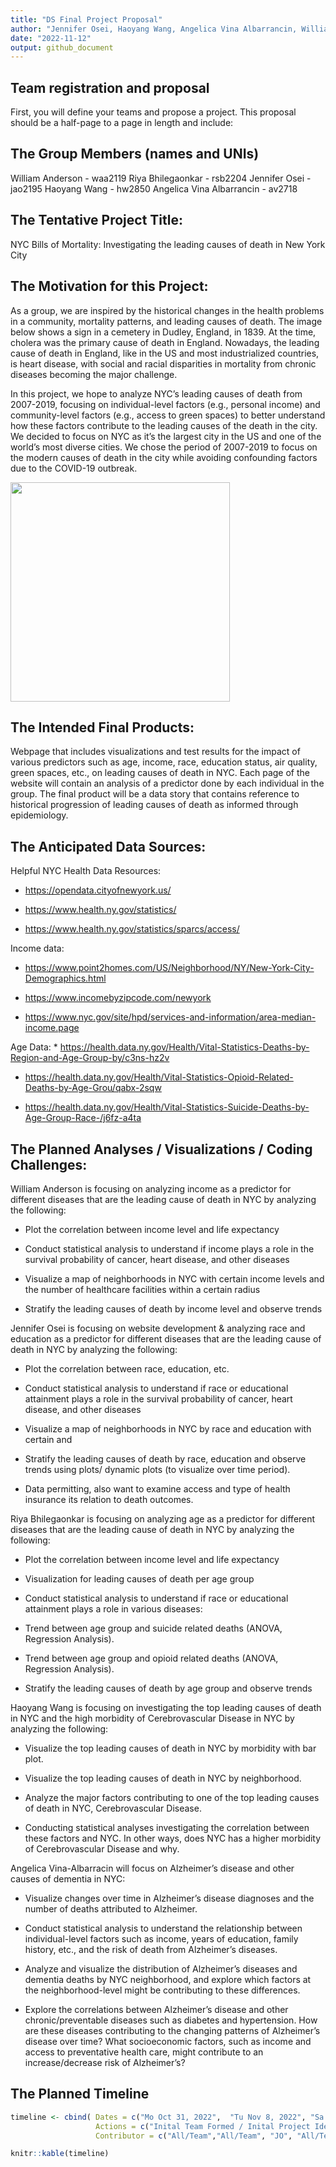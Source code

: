 ```yaml
---
title: "DS Final Project Proposal"
author: "Jennifer Osei, Haoyang Wang, Angelica Vina Albarrancin, William Anderson, Riya Bhilegaonkar"
date: "2022-11-12"
output: github_document
---
```


## Team registration and proposal

First, you will define your teams and propose a project. This proposal should be a half-page to a page in length and include:

## The Group Members (names and UNIs)

William Anderson - waa2119 Riya Bhilegaonkar - rsb2204 Jennifer Osei - jao2195 Haoyang Wang - hw2850 Angelica Vina Albarrancin - av2718

## The Tentative Project Title:

NYC Bills of Mortality: Investigating the leading causes of death in New York City

## The Motivation for this Project:

As a group, we are inspired by the historical changes in the health problems in a community, mortality patterns, and leading causes of death. The image below shows a sign in a cemetery in Dudley, England, in 1839. At the time, cholera was the primary cause of death in England. Nowadays, the leading cause of death in England, like in the US and most industrialized countries, is heart disease, with social and racial disparities in mortality from chronic diseases becoming the major challenge.

In this project, we hope to analyze NYC's leading causes of death from 2007-2019, focusing on individual-level factors (e.g., personal income) and community-level factors (e.g., access to green spaces) to better understand how these factors contribute to the leading causes of the death in the city. We decided to focus on NYC as it's the largest city in the US and one of the world's most diverse cities. We chose the period of 2007-2019 to focus on the modern causes of death in the city while avoiding confounding factors due to the COVID-19 outbreak.

![](images/cholera.png){width="351"}

## The Intended Final Products:

Webpage that includes visualizations and test results for the impact of various predictors such as age, income, race, education status, air quality, green spaces, etc., on leading causes of death in NYC. Each page of the website will contain an analysis of a predictor done by each individual in the group. The final product will be a data story that contains reference to historical progression of leading causes of death as informed through epidemiology.

## The Anticipated Data Sources:

Helpful NYC Health Data Resources:

-   <https://opendata.cityofnewyork.us/>

-   <https://www.health.ny.gov/statistics/>

-   <https://www.health.ny.gov/statistics/sparcs/access/>

Income data:

-   <https://www.point2homes.com/US/Neighborhood/NY/New-York-City-Demographics.html>

-   <https://www.incomebyzipcode.com/newyork>

-   <https://www.nyc.gov/site/hpd/services-and-information/area-median-income.page>

Age Data: \* <https://health.data.ny.gov/Health/Vital-Statistics-Deaths-by-Region-and-Age-Group-by/c3ns-hz2v>

-   <https://health.data.ny.gov/Health/Vital-Statistics-Opioid-Related-Deaths-by-Age-Grou/qabx-2sqw>

-   <https://health.data.ny.gov/Health/Vital-Statistics-Suicide-Deaths-by-Age-Group-Race-/j6fz-a4ta>

## The Planned Analyses / Visualizations / Coding Challenges:

William Anderson is focusing on analyzing income as a predictor for different diseases that are the leading cause of death in NYC by analyzing the following:

-   Plot the correlation between income level and life expectancy

-   Conduct statistical analysis to understand if income plays a role in the survival probability of cancer, heart disease, and other diseases

-   Visualize a map of neighborhoods in NYC with certain income levels and the number of healthcare facilities within a certain radius

-   Stratify the leading causes of death by income level and observe trends


Jennifer Osei is focusing on website development & analyzing race and education as a predictor for different diseases that are the leading cause of death in NYC by analyzing the following:

* Plot the correlation between race, education, etc.

* Conduct statistical analysis to understand if race or educational attainment plays a role in the survival probability of cancer, heart disease, and other diseases

* Visualize a map of neighborhoods in NYC by race and education with certain and

* Stratify the leading causes of death by race, education and observe trends using plots/ dynamic plots (to visualize over time period).

* Data permitting, also want to examine access and type of health insurance its relation to death outcomes.

Riya Bhilegaonkar is focusing on analyzing age as a predictor for different diseases that are the leading cause of death in NYC by analyzing the following:

-   Plot the correlation between income level and life expectancy

-   Visualization for leading causes of death per age group

-   Conduct statistical analysis to understand if race or educational attainment plays a role in various diseases:

-   Trend between age group and suicide related deaths (ANOVA, Regression Analysis).

-   Trend between age group and opioid related deaths (ANOVA, Regression Analysis).

-   Stratify the leading causes of death by age group and observe trends

Haoyang Wang is focusing on investigating the top leading causes of death in NYC and the high morbidity of Cerebrovascular Disease in NYC by analyzing the following:

-   Visualize the top leading causes of death in NYC by morbidity with bar plot.

-   Visualize the top leading causes of death in NYC by neighborhood.

-   Analyze the major factors contributing to one of the top leading causes of death in NYC, Cerebrovascular Disease.

-   Conducting statistical analyses investigating the correlation between these factors and NYC. In other ways, does NYC has a higher morbidity of Cerebrovascular Disease and why.


Angelica Vina-Albarracin will focus on Alzheimer's disease and other causes of dementia in NYC:

-   Visualize changes over time in Alzheimer's disease diagnoses and the number of deaths attributed to Alzheimer.

-   Conduct statistical analysis to understand the relationship between individual-level factors such as income, years of education, family history, etc., and the risk of death from Alzheimer's diseases.

-   Analyze and visualize the distribution of Alzheimer's diseases and dementia deaths by NYC neighborhood, and explore which factors at the neighborhood-level might be contributing to these differences.

-   Explore the correlations between Alzheimer's disease and other chronic/preventable diseases such as diabetes and hypertension. How are these diseases contributing to the changing patterns of Alzheimer's disease over time? What socioeconomic factors, such as income and access to preventative health care, might contribute to an increase/decrease risk of Alzheimer's?


## The Planned Timeline

```r
timeline <- cbind( Dates = c("Mo Oct 31, 2022",  "Tu Nov 8, 2022", "Sa Nov 12, 2022", "By Th Nov 18, 2022", "Tu Nov 29, 2022 (12pm - 6pm)", "Tu Dec 6, 2022 (12pm - 6pm)", " Sa Dec 10, 2022"), 
                   Actions = c("Inital Team Formed / Inital Project Ideas Discussed", "Project Team Members Finalized", "Final Proposal Github Link Submitted", "Complete Project Review With TA per Schedule", " Scheduled Team Discussion Colaboration Meeting - Story Board", "Scheduled Team Discussion Colaboration Meeting - Synthesis/Video Compilation", "Written Report/ Webpage Screen Cast/Peer Assessment/ Final Project Due"),
                   Contributor = c("All/Team","All/Team", "JO", "All/Team", "All/Team", "All/Team", "All/Team"))

knitr::kable(timeline) 
```
